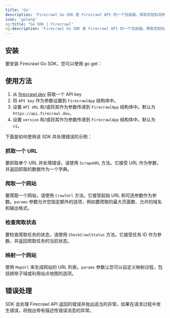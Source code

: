 ```yaml
---
title: 'Go'
description: 'Firecrawl Go SDK 是 Firecrawl API 的一个包装器，帮助您轻松将网站转换为 Markdown。'
icon: 'golang'
og:title: "Go SDK | Firecrawl"
og:description: "Firecrawl Go SDK 是 Firecrawl API 的一个包装器，帮助您轻松将网站转换为 Markdown。"
---
```



## 安装

要安装 Firecrawl Go SDK，您可以使用 go get：

<InstallGoSDK />

## 使用方法

1. 从 [firecrawl.dev](https://firecrawl.dev) 获取一个 API key
2. 将 `API key` 作为参数设置到 `FirecrawlApp` 结构体中。
3. 设置 `API URL` 和/或将其作为参数传递到 `FirecrawlApp` 结构体中。默认为 `https://api.firecrawl.dev`。
4. 设置 `version` 和/或将其作为参数传递到 `FirecrawlApp` 结构体中。默认为 `v1`。


下面是如何使用该 SDK 并处理错误的示例：

<ScrapeAndCrawlGoExample />

### 抓取一个 URL

要抓取单个 URL 并处理错误，请使用 `ScrapeURL` 方法。它接受 URL 作为参数，并返回抓取的数据作为一个字典。

<ScrapeGoShort />

### 爬取一个网站

要爬取一个网站，请使用 `CrawlUrl` 方法。它接受起始 URL 和可选参数作为参数。`params` 参数允许您指定额外的选项，例如要爬取的最大页面数、允许的域名和输出格式。

<CrawlGoShort />

### 检查爬取状态

要检查爬取任务的状态，请使用 `CheckCrawlStatus` 方法。它接受任务 ID 作为参数，并返回爬取任务的当前状态。

<CheckCrawlStatusGoShort />

### 映射一个网站

使用 `MapUrl` 来生成网站的 URL 列表。`params` 参数让您可以自定义映射过程，包括排除子域或利用站点地图的选项。

<MapGoShort />

## 错误处理

SDK 会处理 Firecrawl API 返回的错误并抛出适当的异常。如果在请求过程中发生错误，将抛出带有描述性错误消息的异常。